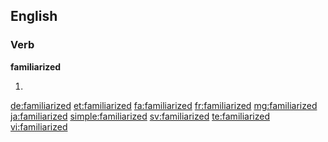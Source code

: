 ==English==

===Verb===
'''familiarized'''

# {{past of|familiarize}}

[[de:familiarized]]
[[et:familiarized]]
[[fa:familiarized]]
[[fr:familiarized]]
[[mg:familiarized]]
[[ja:familiarized]]
[[simple:familiarized]]
[[sv:familiarized]]
[[te:familiarized]]
[[vi:familiarized]]